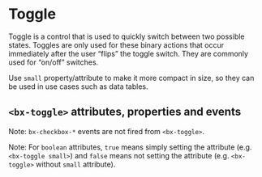 
# Toggle

Toggle is a control that is used to quickly switch between two possible states.
Toggles are only used for these binary actions that occur immediately after the user “flips” the toggle switch.
They are commonly used for “on/off” switches.

Use `small` property/attribute to make it more compact in size, so they can be used in use cases such as data tables.

<Preview withToolbar>
  <Story id="components-toggle--default-story" height="160px" />
</Preview>

## `<bx-toggle>` attributes, properties and events

Note: `bx-checkbox-*` events are not fired from `<bx-toggle>`.

Note: For `boolean` attributes, `true` means simply setting the attribute (e.g. `<bx-toggle small>`) and `false` means not setting the attribute (e.g. `<bx-toggle>` without `small` attribute).

<Props of="bx-toggle" />
